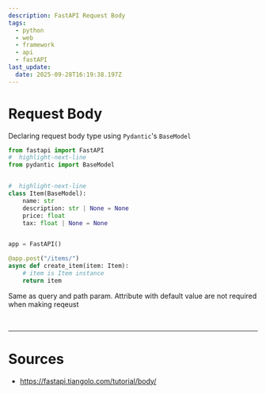 ```yaml
---
description: FastAPI Request Body
tags:
  - python
  - web
  - framework
  - api
  - fastAPI
last_update:
  date: 2025-09-28T16:19:38.197Z
---
```


# Request Body

Declaring request body type using `Pydantic`'s <Color color="var(--secondary-font-color)"> `BaseModel` </Color>

```python title= showLineNumbers
from fastapi import FastAPI
#  highlight-next-line
from pydantic import BaseModel


#  highlight-next-line
class Item(BaseModel):
    name: str
    description: str | None = None
    price: float
    tax: float | None = None


app = FastAPI()

@app.post("/items/")
async def create_item(item: Item):
    # item is Item instance
    return item
```

<Admonition type="note" title="note"> 

Same as query and path param. Attribute with default value are not required when making reqeust

</Admonition>

<br/>

---

# Sources

- https://fastapi.tiangolo.com/tutorial/body/